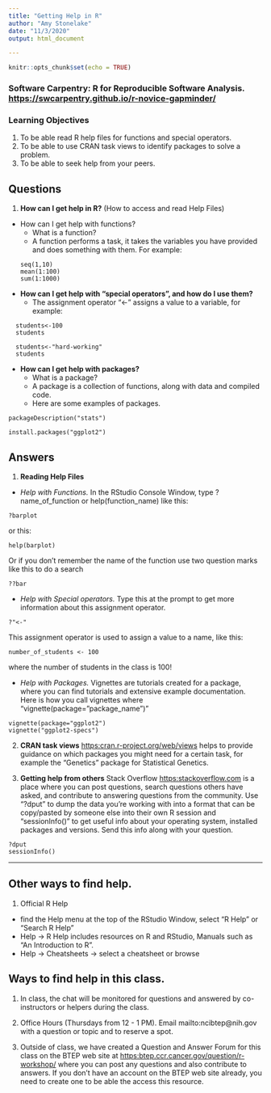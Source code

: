 ```yaml
---
title: "Getting Help in R"
author: "Amy Stonelake"
date: "11/3/2020"
output: html_document

---
```


```r
knitr::opts_chunk$set(echo = TRUE)
```
### Software Carpentry: R for Reproducible Software Analysis. <https://swcarpentry.github.io/r-novice-gapminder/> 

 

### Learning Objectives 
1. To be able read R help files for functions and special operators.
1. To be able to use CRAN task views to identify packages to solve a problem.
1. To be able to seek help from your peers.


## Questions

1. __How can I get help in R?__ (How to access and read Help Files)
  * How can I get help with functions?
      * What is a function? 
      * A function performs a task, it takes the variables you have provided and does something with them. For example:
  ```
  seq(1,10)
  mean(1:100)
  sum(1:1000)
  ```
  
  * __How can I get help with "special operators", and how do I use them?__
    * The assignment operator "<-" assigns a value to a variable, for example:
  
```
  students<-100
  students
  
  students<-"hard-working"
  students
```

  * __How can I get help with packages?__
    * What is a package?
    * A package is a collection of functions, along with data and compiled code. 
    * Here are some examples of packages. 
  
  ```
  packageDescription("stats")
  
  install.packages("ggplot2")
  
```
  


## Answers 

1. __Reading Help Files__

  * _Help with Functions._ In the RStudio Console Window, type ?name_of_function or help(function_name) like this:

```
?barplot
```
or this:
```
help(barplot)
```

Or if you don't remember the name of the function use two question marks like this to do a search

```
??bar
```
  * _Help with Special operators._ Type this at the prompt to get more information about this assignment operator.

```
?"<-"
```
This assignment operator is used to assign a value to a name, like this:
```
number_of_students <- 100
```
where the number of students in the class is 100!

  * _Help with Packages._ Vignettes are tutorials created for a package, where you can find tutorials and extensive example documentation. Here is how you call vignettes where "vignette(package="package_name")"

```
vignette(package="ggplot2")
vignette("ggplot2-specs")
```
  
  2.  __CRAN task views__ <https:cran.r-project.org/web/views> helps to provide guidance on which packages you might need for a certain task, for example the "Genetics" package for Statistical Genetics. 
  
  3. __Getting help from others__
      Stack Overflow <https:stackoverflow.com> is a place where you can post questions, search questions others have asked, and contribute to answering questions from the community. Use "?dput" to dump the data you're working with into a format that can be copy/pasted by someone else into their own R session and "sessionInfo()" to get useful info about your operating system, installed packages and versions. Send this info along with your question. 
    
```
?dput
sessionInfo()
```
---
## Other ways to find help.

1. Official R Help 
  * find the Help menu at the top of the RStudio Window, select "R Help" or "Search R Help"
  * Help -> R Help includes resources on R and RStudio, Manuals such as "An Introduction to R". 
  * Help -> Cheatsheets -> select a cheatsheet or browse

## Ways to find help in this class.

1. In class, the chat will be monitored for questions and answered by co-instructors or helpers during the class.

1. Office Hours (Thursdays from 12 - 1 PM). Email mailto:ncibtep@nih.gov with a question or topic and to reserve a spot. 
   
1. Outside of class, we have created a Question and Answer Forum for this class on the BTEP web site at <https:btep.ccr.cancer.gov/question/r-workshop/> where you can post any questions and also contribute to answers. If you don't have an account on the BTEP web site already, you need to create one to be able the access this resource. 

